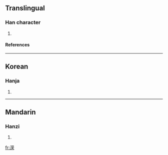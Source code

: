 {{see|濚}}

==Translingual==
===Han character===
{{Han char|rn=85|rad=水|as=09|sn=12|four=|canj=水廿月木 (ETBD)}}
# {{defn|Han|sort=水09}}
====References====
{{Han ref|kx=0639.111|hdz=31669.021|uh=6E81|ud=28289}}

----
==Korean==
===Hanja===
{{ko-hanja|hangeul=영|eumhun=|rv=yeong|mr=yŏng|y=yeng}}
# {{defn|Korean}}

----
==Mandarin==
===Hanzi===
{{cmn-hanzi|pin=[[yíng]] ([[ying2]])|wg=ying<sup>2</sup>}}
# {{defn|Mandarin}}

[[fr:溁]]
